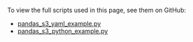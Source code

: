 <!--

---Import---
<AdditionalNotes />

---Header---
## Additional Notes
-->

To view the full scripts used in this page, see them on GitHub:

- [pandas_s3_yaml_example.py](https://github.com/great-expectations/great_expectations/blob/develop/tests/integration/docusaurus/connecting_to_your_data/cloud/s3/pandas/inferred_and_runtime_yaml_example.py)
- [pandas_s3_python_example.py](https://github.com/great-expectations/great_expectations/blob/develop/tests/integration/docusaurus/connecting_to_your_data/cloud/s3/pandas/inferred_and_runtime_python_example.py)
